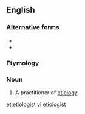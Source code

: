 ==English==

===Alternative forms===
* {{l|en|aetiologist}}
* {{l|en|ætiologist}}

===Etymology===
{{suffix|etiology|ist|lang=en}}

===Noun===
{{en-noun}}

# A practitioner of [[etiology]].

[[et:etiologist]]
[[vi:etiologist]]